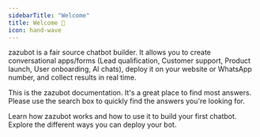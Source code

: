 ```yaml
---
sidebarTitle: "Welcome"
title: Welcome 👋
icon: hand-wave
---
```


zazubot is a fair source chatbot builder. It allows you to create conversational apps/forms (Lead qualification, Customer support, Product launch, User onboarding, AI chats), deploy it on your website or WhatsApp number, and collect results in real time.

This is the zazubot documentation. It's a great place to find most answers. Please use the search box to quickly find the answers you're looking for.

<CardGroup cols={2}>
  <Card title="Learn Concepts" icon="graduation-cap" href="./overview">
    Learn how zazubot works and how to use it to build your first chatbot.
  </Card>
  <Card title="Deploy your bots" icon="comment" href="/deploy/web/overview">
    Explore the different ways you can deploy your bot.
  </Card>
</CardGroup>
